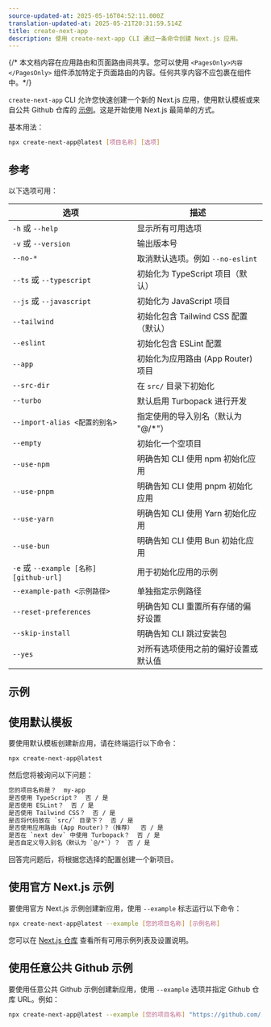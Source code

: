 ```yaml
---
source-updated-at: 2025-05-16T04:52:11.000Z
translation-updated-at: 2025-05-21T20:31:59.514Z
title: create-next-app
description: 使用 create-next-app CLI 通过一条命令创建 Next.js 应用。
---
```


{/* 本文档内容在应用路由和页面路由间共享。您可以使用 `<PagesOnly>内容</PagesOnly>` 组件添加特定于页面路由的内容。任何共享内容不应包裹在组件中。*/}

`create-next-app` CLI 允许您快速创建一个新的 Next.js 应用，使用默认模板或来自公共 Github 仓库的 [示例](https://github.com/vercel/next.js/tree/canary/examples)。这是开始使用 Next.js 最简单的方式。

基本用法：

```bash filename="终端"
npx create-next-app@latest [项目名称] [选项]
```

## 参考

以下选项可用：

| 选项                                  | 描述                                                         |
| ------------------------------------- | ----------------------------------------------------------- |
| `-h` 或 `--help`                     | 显示所有可用选项                                            |
| `-v` 或 `--version`                  | 输出版本号                                                  |
| `--no-*`                             | 取消默认选项。例如 `--no-eslint`                            |
| `--ts` 或 `--typescript`             | 初始化为 TypeScript 项目（默认）                            |
| `--js` 或 `--javascript`             | 初始化为 JavaScript 项目                                    |
| `--tailwind`                         | 初始化包含 Tailwind CSS 配置（默认）                        |
| `--eslint`                           | 初始化包含 ESLint 配置                                      |
| `--app`                              | 初始化为应用路由 (App Router) 项目                          |
| `--src-dir`                          | 在 `src/` 目录下初始化                                     |
| `--turbo`                            | 默认启用 Turbopack 进行开发                                 |
| `--import-alias <配置的别名>`        | 指定使用的导入别名（默认为 "@/*"）                          |
| `--empty`                            | 初始化一个空项目                                            |
| `--use-npm`                          | 明确告知 CLI 使用 npm 初始化应用                            |
| `--use-pnpm`                         | 明确告知 CLI 使用 pnpm 初始化应用                           |
| `--use-yarn`                         | 明确告知 CLI 使用 Yarn 初始化应用                           |
| `--use-bun`                          | 明确告知 CLI 使用 Bun 初始化应用                            |
| `-e` 或 `--example [名称] [github-url]` | 用于初始化应用的示例                                        |
| `--example-path <示例路径>`          | 单独指定示例路径                                            |
| `--reset-preferences`                | 明确告知 CLI 重置所有存储的偏好设置                         |
| `--skip-install`                     | 明确告知 CLI 跳过安装包                                     |
| `--yes`                              | 对所有选项使用之前的偏好设置或默认值                        |

## 示例

## 使用默认模板

要使用默认模板创建新应用，请在终端运行以下命令：

```bash filename="终端"
npx create-next-app@latest
```

然后您将被询问以下问题：

```txt filename="终端"
您的项目名称是？  my-app
是否使用 TypeScript？  否 / 是
是否使用 ESLint？  否 / 是
是否使用 Tailwind CSS？  否 / 是
是否将代码放在 `src/` 目录下？  否 / 是
是否使用应用路由 (App Router)？（推荐）  否 / 是
是否在 `next dev` 中使用 Turbopack？  否 / 是
是否自定义导入别名（默认为 `@/*`）？  否 / 是
```

回答完问题后，将根据您选择的配置创建一个新项目。

## 使用官方 Next.js 示例

要使用官方 Next.js 示例创建新应用，使用 `--example` 标志运行以下命令：

```bash filename="终端"
npx create-next-app@latest --example [您的项目名称] [示例名称]
```

您可以在 [Next.js 仓库](https://github.com/vercel/next.js/tree/canary/examples) 查看所有可用示例列表及设置说明。

## 使用任意公共 Github 示例

要使用任意公共 Github 示例创建新应用，使用 `--example` 选项并指定 Github 仓库 URL。例如：

```bash filename="终端"
npx create-next-app@latest --example [您的项目名称] "https://github.com/.../"
```